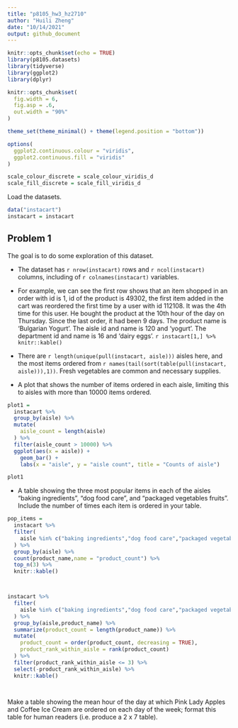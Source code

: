 ```yaml
---
title: "p8105_hw3_hz2710"
author: "Huili Zheng"
date: "10/14/2021"
output: github_document
---
```


```r
knitr::opts_chunk$set(echo = TRUE)
library(p8105.datasets)
library(tidyverse)
library(ggplot2)
library(dplyr)

knitr::opts_chunk$set(
  fig.width = 6,
  fig.asp = .6,
  out.width = "90%"
)

theme_set(theme_minimal() + theme(legend.position = "bottom"))

options(
  ggplot2.continuous.colour = "viridis",
  ggplot2.continuous.fill = "viridis"
)

scale_colour_discrete = scale_colour_viridis_d
scale_fill_discrete = scale_fill_viridis_d
```

Load the datasets.
```r
data("instacart")
instacart = instacart
```


## Problem 1

The goal is to do some exploration of this dataset. 

* The dataset has `r nrow(instacart)` rows and `r ncol(instacart)` columns, including of `r colnames(instacart)` variables. 
* For example, we can see the first row shows that an item shopped in an order with id is 1, id of the product is 49302, the first item added in the cart was reordered the first time by a user with id 112108. It was the 4th time for this user. He bought the product at the 10th hour of the day on Thursday. Since the last order, it had been 9 days. The product name is 'Bulgarian Yogurt'. The aisle id and name is 120 and 'yogurt'. The department id and name is 16 and 'dairy eggs'.
`r instacart[1,] %>% knitr::kable()`

* There are `r length(unique(pull(instacart, aisle)))` aisles here, and the most items ordered from `r names(tail(sort(table(pull(instacart, aisle))),1))`. Fresh vegetables are common and necessary supplies.

* A plot that shows the number of items ordered in each aisle, limiting this to aisles with more than 10000 items ordered. 
```r
plot1 =
  instacart %>%
  group_by(aisle) %>%
  mutate(
    aisle_count = length(aisle)
  ) %>%
  filter(aisle_count > 10000) %>%
  ggplot(aes(x = aisle)) +
    geom_bar() + 
    labs(x = "aisle", y = "aisle count", title = "Counts of aisle") 

plot1
```

* A table showing the three most popular items in each of the aisles “baking ingredients”, “dog food care”, and “packaged vegetables fruits”. Include the number of times each item is ordered in your table.

```r
pop_items = 
  instacart %>%
  filter(
    aisle %in% c("baking ingredients","dog food care","packaged vegetables fruits")
  ) %>%
  group_by(aisle) %>%
  count(product_name,name = "product_count") %>%
  top_n(3) %>%
  knitr::kable()



instacart %>%
  filter(
    aisle %in% c("baking ingredients","dog food care","packaged vegetables fruits")
  ) %>%
  group_by(aisle,product_name) %>%
  summarize(product_count = length(product_name)) %>%
  mutate(
    product_count = order(product_count, decreasing = TRUE),
    product_rank_within_aisle = rank(product_count)
  ) %>%
  filter(product_rank_within_aisle <= 3) %>%
  select(-product_rank_within_aisle) %>%
  knitr::kable()

  
```


Make a table showing the mean hour of the day at which Pink Lady Apples and Coffee Ice Cream are ordered on each day of the week; format this table for human readers (i.e. produce a 2 x 7 table).

